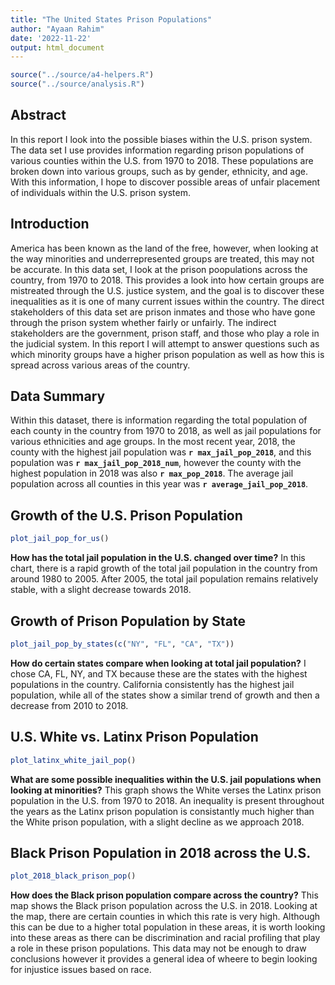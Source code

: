 ```yaml
---
title: "The United States Prison Populations"
author: "Ayaan Rahim"
date: '2022-11-22'
output: html_document
---
```


```r
source("../source/a4-helpers.R")
source("../source/analysis.R")
```

## Abstract

In this report I look into the possible biases within the U.S. prison system. The data set I use provides information regarding prison populations of various counties within the U.S. from 1970 to 2018. These populations are broken down into various groups, such as by gender, ethnicity, and age. With this information, I hope to discover possible areas of unfair placement of individuals within the U.S. prison system.

## Introduction

America has been known as the land of the free, however, when looking at the way minorities and underrepresented groups are treated, this may not be accurate. In this data set, I look at the prison poopulations across the country, from 1970 to 2018. This provides a look into how certain groups are mistreated through the U.S. justice system, and the goal is to discover these inequalities as it is one of many current issues within the country. The direct stakeholders of this data set are prison inmates and those who have gone through the prison system whether fairly or unfairly. The indirect stakeholders are the government, prison staff, and those who play a role in the judicial system. In this report I will attempt to answer questions such as which minority groups have a higher prison population as well as how this is spread across various areas of the country.

## Data Summary

Within this dataset, there is information regarding the total population of each county in the country from 1970 to 2018, as well as jail populations for various ethnicities and age groups. In the most recent year, 2018, the county with the highest jail population was **`r max_jail_pop_2018`**, and this population was **`r max_jail_pop_2018_num`**, however the county with the highest population in 2018 was also **`r max_pop_2018`**. The average jail population across all counties in this year was **`r average_jail_pop_2018`**.

## Growth of the U.S. Prison Population

```r
plot_jail_pop_for_us()
```

**How has the total jail population in the U.S. changed over time?** In this chart, there is a rapid growth of the total jail population in the country from around 1980 to 2005. After 2005, the total jail population remains relatively stable, with a slight decrease towards 2018.

## Growth of Prison Population by State

```r
plot_jail_pop_by_states(c("NY", "FL", "CA", "TX"))
```

**How do certain states compare when looking at total jail population?** I chose CA, FL, NY, and TX because these are the states with the highest populations in the country. California consistently has the highest jail population, while all of the states show a similar trend of growth and then a decrease from 2010 to 2018.

## U.S. White vs. Latinx Prison Population

```r
plot_latinx_white_jail_pop()
```

**What are some possible inequalities within the U.S. jail populations when looking at minorities?** This graph shows the White verses the Latinx prison population in the U.S. from 1970 to 2018. An inequality is present throughout the years as the Latinx prison population is consistantly much higher than the White prison population, with a slight decline as we approach 2018.

## Black Prison Population in 2018 across the U.S.

```r
plot_2018_black_prison_pop()
```

**How does the Black prison population compare across the country?** This map shows the Black prison population across the U.S. in 2018. Looking at the map, there are certain counties in which this rate is very high. Although this can be due to a higher total population in these areas, it is worth looking into these areas as there can be discrimination and racial profiling that play a role in these prison populations. This data may not be enough to draw conclusions however it provides a general idea of wheere to begin looking for injustice issues based on race.
